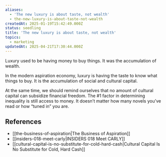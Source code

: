 ```yaml
---
aliases:
  - 'The new luxury is about taste, not wealth'
  - the-new-luxury-is-about-taste-not-wealth
createdAt: 2025-01-19T15:42:49.000Z
status: seedling
title: 'The new luxury is about taste, not wealth'
topics:
  - marketing
updatedAt: 2025-04-21T17:30:44.000Z
---
```

Luxury used to be having money to buy things. It was the accumulation of wealth.

In the modern aspiration economy, luxury is having the taste to know what things to buy. It is the accumulation of social and cultural capital.

At the same time, we should remind ourselves that no amount of cultural capital can subsidize financial freedom. The #1 factor in determining inequality is still access to money. It doesn’t matter how many novels you’ve read or how “tuned in” you are.

## References

- [[the-business-of-aspiration|The Business of Aspiration]]
- [[insiders-018-meet-carly|INSIDERS 018 Meet CARLY]]
- [[cultural-capital-is-no-substitute-for-cold-hard-cash|Cultural Capital Is No Substitute for Cold, Hard Cash]]
